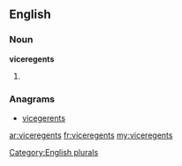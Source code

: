 ==English==

===Noun===
'''viceregents'''

# {{plural of|[[viceregent]]}}

===Anagrams===
* [[vicegerents#English|vicegerents]]

[[Category:English plurals]]

[[ar:viceregents]]
[[fr:viceregents]]
[[my:viceregents]]